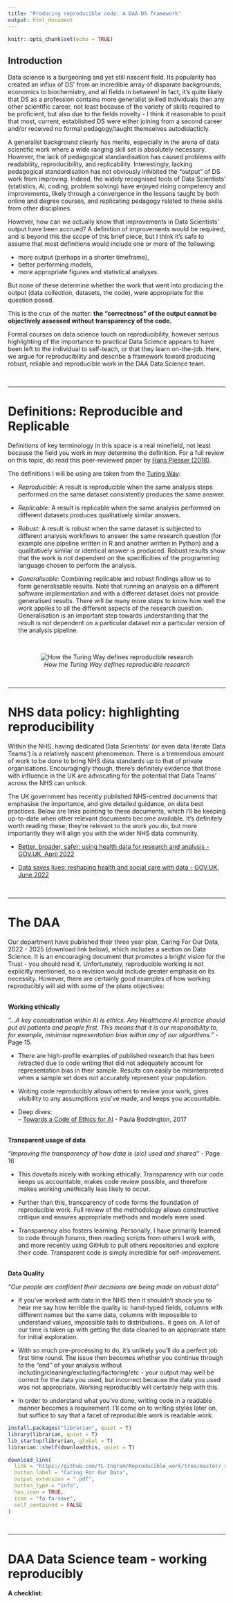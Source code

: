 ```yaml
---
title: "Producing reproducible code: A DAA DS framework"
output: html_document
---
```


```r
knitr::opts_chunk$set(echo = TRUE)
```

## Introduction

Data science is a burgeoning and yet still nascent field. Its popularity has created an influx of DS' from an incredible array of disparate backgrounds; economics to biochemistry, and all fields in between! In fact, it's quite likely that DS as a profession contains more generalist skilled individuals than any other scientific career, not least because of the variety of skills required to be proficient, but also due to the fields novelty - I think it reasonable to posit that most, current, established DS were either joining from a second career and/or received no formal pedagogy/taught themselves autodidacticly. 

A generalist background clearly has merits, especially in the arena of data scientific work where a wide ranging skill set is absolutely necessary. However, the lack of pedagogical standardisation has caused problems with readability, reproducibility, and replicability. Interestingly, lacking pedagogical standardisation has not obviously inhibited the "output" of DS work from improving. Indeed, the widely recognised tools of Data Scientists' (statistics, AI, coding, problem solving) have enjoyed rising competency and improvements, likely through a convergence in the lessons taught by both online and degree courses, and replicating pedagogy related to these skills from other disciplines. 

However, how can we actually know that improvements in Data Scientists' output have been accrued? A definition of improvements would be required, and is beyond this the scope of this brief piece, but I think it's safe to assume that most definitions would include one or more of the following: 

- more output (perhaps in a shorter timeframe), 
- better performing models, 
- more appropriate figures and statistical analyses. 

But none of these determine whether the work that went into producing the output (data collection, datasets, the code), were appropriate for the question posed. 

This is the crux of the matter: **the "correctness" of the output cannot be objectively assessed without transparency of the code.**

Formal courses on data science touch on reproducibility, however serious highlighting of the importance to practical Data Science appears to have been left to the individual to self-teach, or that they learn on-the-job. Here, we argue for reproducibility and describe a framework toward producing robust, reliable and reproducible work in the DAA Data Science team.

<br>

---

# Definitions: Reproducible and Replicable

Definitions of key terminology in this space is a real minefield, not least because the field you work in may determine the definition. For a full review on this topic, do read this peer-reviewed paper by [Hans Plesser (2018)].


The definitions I will be using are taken from the [Turing Way]:

- *Reproducible*: A result is reproducible when the same analysis steps performed on the same dataset consistently produces the same answer.

- *Replicable*: A result is replicable when the same analysis performed on different datasets produces qualitatively similar answers.

- *Robust*: A result is robust when the same dataset is subjected to different analysis workflows to answer the same research question (for example one pipeline written in R and another written in Python) and a qualitatively similar or identical answer is produced. Robust results show that the work is not dependent on the specificities of the programming language chosen to perform the analysis.

- *Generalisable*: Combining replicable and robust findings allow us to form generalisable results. Note that running an analysis on a different software implementation and with a different dataset does not provide generalised results. There will be many more steps to know how well the work applies to all the different aspects of the research question. Generalisation is an important step towards understanding that the result is not dependent on a particular dataset nor a particular version of the analysis pipeline.

<br>

<center>

![*How the Turing Way defines reproducible research*](_main_images/repro_replic_image.png)

</center>


[Hans Plesser (2018)]: https://www.frontiersin.org/articles/10.3389/fninf.2017.00076/full
[Turing Way]: https://the-turing-way.netlify.app/reproducible-research/overview/overview-definitions.html

<br>

---

# NHS data policy: highlighting reproducibility

Within the NHS, having dedicated Data Scientists' (or even data literate Data Teams') is a relatively nascent phenomenon. There is a tremendous amount of work to be done to bring NHS data standards up to that of private organisations. Encouragingly though, there's definitely evidence that those with influence in the UK are advocating for the potential that Data Teams' across the NHS can unlock.

The UK government has recently published NHS-centred documents that emphasise the importance, and give detailed guidance, on data best practices. Below are links pointing to these documents, which I'll be keeping up-to-date when other relevant documents become available. It's definitely worth reading these; they're relevant to the work you do, but more importantly they will align you with the wider NHS data community.

- [Better, broader, safer: using health data for research and analysis - GOV.UK, April 2022]

- [Data saves lives: reshaping health and social care with data - GOV.UK, June 2022]

[Better, broader, safer: using health data for research and analysis - GOV.UK, April 2022]: https://www.gov.uk/government/publications/better-broader-safer-using-health-data-for-research-and-analysis/better-broader-safer-using-health-data-for-research-and-analysis
[Data saves lives: reshaping health and social care with data - GOV.UK, June 2022]: https://www.gov.uk/government/publications/data-saves-lives-reshaping-health-and-social-care-with-data/data-saves-lives-reshaping-health-and-social-care-with-data#how-you-can-get-involve

<br>

---

# The DAA

Our department have published their three year plan, Caring For Our Data, 2022 - 2025 (download link below), which includes a section on Data Science. It is an encouraging document that promotes a bright vision for the Trust - you should read it. Unfortunately, reproducible working is not explicitly mentioned, so a revision would include greater emphasis on its necessity. However, there are certainly good examples of how working reproducibly will aid with some of the plans objectives: 

<br>
**Working ethically**

*"...A key consideration within AI is ethics. Any Healthcare AI practice should put all patients and people first. This means that it is our responsibility to, for example, minimise representation bias within any of our algorithms."* - Page 15.

- There are high-profile examples of published research that has been retracted due to code writing that did not adequately account for representation bias in their sample. Results can easily be misinterpreted when a sample set does not accurately represent your population.

- Writing code reproducibly allows others to review your work, gives visibility to any assumptions you've made, and keeps you accountable.

- Deep dives:
<br>
-- [Towards a Code of Ethics for AI] - Paula Boddington, 2017

[Towards a Code of Ethics for AI]: https://download.e-bookshelf.de/download/0010/4648/14/L-G-0010464814-0024159548.pdf

<br>
**Transparent usage of data**

*"Improving the transparency of how data is (sic) used and shared"* - Page 16

- This dovetails nicely with working ethically. Transparency with our code keeps us accountable, makes code review possible, and therefore makes working unethically less likely to occur.

- Further than this, transparency of code forms the foundation of reproducible work. Full review of the methodology allows constructive critique and ensures appropriate methods and models were used.

- Transparency also fosters learning. Personally, I have primarily learned to code through forums, then reading scripts from others I work with, and more recently using GitHub to pull others repositories and explore their code. Transparent code is simply incredible for self-improvement.

<br>
**Data Quality**

*"Our people are confident their decisions are being made on robust data"*

- If you've worked with data in the NHS then it shouldn't shock you to hear me say how terrible the quality is: hand-typed fields, columns with different names but the same data, columns with impossible to understand values, impossible tails to distributions.. it goes on. A lot of our time is taken up with getting the data cleaned to an appropriate state for initial exploration.

- With so much pre-processing to do, it's unlikely you'll do a perfect job first time round. The issue then becomes whether you continue through to the "end" of your analysis without including/cleaning/excluding/factoring/etc - your output may well be correct for the data you used, but incorrect because the data you used was not appropriate. Working reproducibly will certainly help with this.

- In order to understand what you've done, writing code in a readable manner becomes a requirement. I'll come on to writing styles later on, but suffice to say that a facet of reproducible work is readable work.

```r
install.packages("librarian", quiet = T)
library(librarian, quiet = T)
lib_startup(librarian, global = T)
librarian::shelf(downloadthis, quiet = T)

download_link(
  link = "https://github.com/TL-Ingram/Reproducible_work/tree/master/_main_documents/Caring For Our Data.pdf",
  button_label = "Caring For Our Data",
  output_extension = ".pdf",
  button_type = "info",
  has_icon = TRUE,
  icon = "fa fa-save",
  self_contained = FALSE
)
```

<br>

---

# DAA Data Science team - working reproducibly

#### A checklist:

